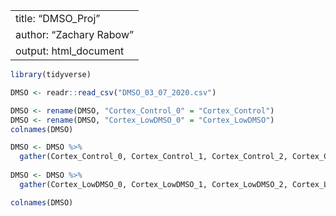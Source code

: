 
---
title: "DMSO_Proj"
author: "Zachary Rabow"
output: html_document
---

```r
library(tidyverse)
```


```r
DMSO <- readr::read_csv("DMSO_03_07_2020.csv")
```

```r
DMSO <- rename(DMSO, "Cortex_Control_0" = "Cortex_Control")
DMSO <- rename(DMSO, "Cortex_LowDMSO_0" = "Cortex_LowDMSO")
colnames(DMSO)
```

```r

DMSO <- DMSO %>% 
  gather(Cortex_Control_0, Cortex_Control_1, Cortex_Control_2, Cortex_Control_3, Cortex_Control_4, key="Replicate", value= "Peak_Height")
  
DMSO <- DMSO %>% 
  gather(Cortex_LowDMSO_0, Cortex_LowDMSO_1, Cortex_LowDMSO_2, Cortex_LowDMSO_3, Cortex_LowDMSO_4, key="Replicate", value= "Peak_Height") 

colnames(DMSO)
```


